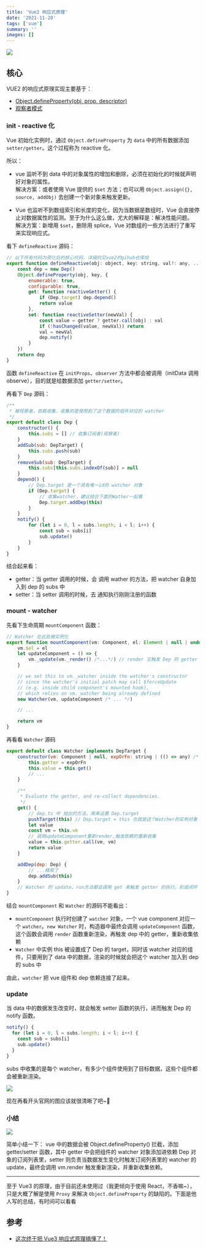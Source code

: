 ```yaml
---
title: 'Vue2 响应式原理'
date: '2021-11-20'
tags: ['vue']
summary: ''
images: []
---
```


![](https://cdn.jsdelivr.net/gh/yokiizx/picgo@main/img/202210261654753.png)

## 核心

VUE2 的响应式原理实现主要基于：

- [Object.defineProperty(obj, prop, descriptor)](https://developer.mozilla.org/zh-CN/docs/Web/JavaScript/Reference/Global_Objects/Object/defineProperty)
- [观察者模式](https://yokiizx.site/posts/js/%E8%A7%82%E5%AF%9F%E8%80%85%E5%92%8C%E5%8F%91%E5%B8%83%E8%AE%A2%E9%98%85/)

### init - reactive 化

Vue 初始化实例时，通过 `Object.defineProperty` 为 `data` 中的所有数据添加 `setter/getter`。这个过程称为 reactive 化。

所以：

- vue 监听不到 data 中的对象属性的增加和删除，必须在初始化的时候就声明好对象的属性。  
  解决方案：或者使用 Vue 提供的 `$set` 方法；也可以用 `Object.assign({}, source, addObj)` 去创建一个新对象来触发更新。

- Vue 也监听不到数组索引和长度的变化，因为当数据是数组时，Vue 会直接停止对数据属性的监测。至于为什么这么做，尤大的解释是：解决性能问题。  
  解决方案：新增用 `$set`，删除用 splice，Vue 对数组的一些方法进行了重写来实现响应式。

看下 `defineReactive` 源码：

```js
// 以下所有代码为简化后的核心代码，详细的见vue2的gihub仓库哈
export function defineReactive(obj: object, key: string, val?: any, ...otehrs) {
    const dep = new Dep()
    Object.defineProperty(obj, key, {
        enumerable: true,
        configurable: true,
        get: function reactiveGetter() {
            if (Dep.target) dep.depend()
            return value
        },
        set: function reactiveSetter(newVal) {
            const value = getter ? getter.call(obj) : val
            if (!hasChanged(value, newVal)) return
            val = newVal
            dep.notify()
        }
    })
    return dep
}
```

函数 `defineReactive` 在 `initProps`、`observer` 方法中都会被调用（initData 调用 observe），目的就是给数据添加 `getter/setter`。

再看下 `Dep` 源码：

```js
/**
 * 被观察者，依赖收集，收集的是使用到了这个数据的组件对应的 watcher
 */
export default class Dep {
    constructor() {
        this.subs = [] // 收集订阅者(观察者)
    }
    addSub(sub: DepTarget) {
        this.subs.push(sub)
    }
    removeSub(sub: DepTarget) {
        this.subs[this.subs.indexOf(sub)] = null
    }
    depend() {
        // Dep.target 是一个具有唯一id的 watcher 对象
        if (Dep.target) {
            // 收集watcher，建议结合下面的Wather一起看
            Dep.target.addDep(this)
        }
    }
    notify() {
        for (let i = 0, l = subs.length; i < l; i++) {
            const sub = subs[i]
            sub.update()
        }
    }
}
```

结合起来看：

- getter：当 getter 调用的时候，会 调用 wather 的方法，把 watcher 自身加入到 dep 的 subs 中
- setter：当 setter 调用的时候，去 通知执行刚刚注册的函数

### mount - watcher

先看下生命周期 `mountComponent` 函数：

```js
// Watcher 在此处被实例化
export function mountComponent(vm: Component, el: Element | null | undefined): Component {
    vm.$el = el
    let updateComponent = () => {
        vm._update(vm._render() /*...*/) // render 又触发 Dep 的 getter
    }

    // we set this to vm._watcher inside the watcher's constructor
    // since the watcher's initial patch may call $forceUpdate
    // (e.g. inside child component's mounted hook),
    // which relies on vm._watcher being already defined
    new Watcher(vm, updateComponent /* ... */)

    // ...

    return vm
}
```

再看看 `Watcher` 源码

```js
export default class Watcher implements DepTarget {
    constructor(vm: Component | null, expOrFn: string | (() => any) /* ... */) {
        this.getter = expOrFn
        this.value = this.get()
        // ...
    }

    /**
     * Evaluate the getter, and re-collect dependencies.
     */
    get() {
        // dep.ts 中 抛出的方法，用来设置 Dep.target
        pushTarget(this) // Dep.target = this 也就是这个Watcher的实例对象
        let value
        const vm = this.vm
        // 调用updateComponent重新render,触发依赖的重新收集
        value = this.getter.call(vm, vm)
        return value
    }

    addDep(dep: Dep) {
        // ...精简了
        dep.addSub(this)
    }
    // Watcher 的 update、run方法都会调用 get 来触发 getter 的执行，形成闭环
}
```

结合 `mountComponent` 和 `Watcher` 的源码不能看出：

- `mountComponent` 执行时创建了 `watcher` 对象，一个 vue component 对应一个 `watcher`。`new Watcher` 时，构造器中最终会调用 `updateComponent` 函数，这个函数会调用 `render` 函数重新渲染，再触发 dep 中的 getter，重新收集依赖
- `Watcher` 中实例 this 被设置成了 Dep 的 target，同时该 watcher 对应的组件，只要用到了 data 中的数据，渲染的时候就会把这个 watcher 加入到 dep 的 subs 中

由此，`watcher` 把 vue 组件和 dep 依赖连接了起来。

### update

当 data 中的数据发生改变时，就会触发 setter 函数的执行，进而触发 Dep 的 notify 函数。

```js
notify() {
  for (let i = 0, l = subs.length; i < l; i++) {
    const sub = subs[i]
    sub.update()
  }
}
```

subs 中收集的是每个 watcher，有多少个组件使用到了目标数据，这些个组件都会被重新渲染。

![](https://cdn.jsdelivr.net/gh/yokiizx/picgo@main/img/202210270940977.png)

现在再看开头官网的图应该就很清晰了吧~👻

### 小结

![](https://cdn.jsdelivr.net/gh/yokiizx/picgo@main/img/202302221241366.png)

简单小结一下： vue 中的数据会被 Object.defineProperty() 拦截，添加 getter/setter 函数，其中 getter 中会把组件的 watcher 对象添加进依赖 Dep 对象的订阅列表里，setter 则负责当数据发生变化时触发订阅列表里的 watcher 的 update，最终会调用 vm.render 触发重新渲染，并重新收集依赖。

---

至于 Vue3 的原理，由于目前还未使用过（我更倾向于使用 React，不香嘛~），只是大概了解是使用 `Proxy` 来解决 `Object.defineProperty` 的缺陷的。下面是他人写的总结，有时间可以看看

## 参考

- [这次终于把 Vue3 响应式原理搞懂了！](https://mp.weixin.qq.com/s/F2yYqXE_xTHl0d8j03I-UQ)
